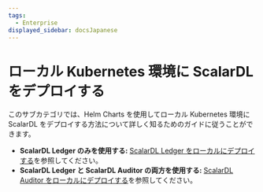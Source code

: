 ```yaml
---
tags:
  - Enterprise
displayed_sidebar: docsJapanese
---
```


# ローカル Kubernetes 環境に ScalarDL をデプロイする


<TranslationBanner />

このサブカテゴリでは、Helm Charts を使用してローカル Kubernetes 環境に ScalarDL をデプロイする方法について詳しく知るためのガイドに従うことができます。

- **ScalarDL Ledger のみを使用する:** [ScalarDL Ledger をローカルにデプロイする](helm-charts/getting-started-scalardl-ledger.mdx)を参照してください。
- **ScalarDL Ledger と ScalarDL Auditor の両方を使用する:** [ScalarDL Auditor をローカルにデプロイする](helm-charts/getting-started-scalardl-auditor.mdx)を参照してください。
